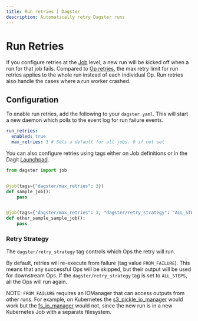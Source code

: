```yaml
---
title: Run retries | Dagster
description: Automatically retry Dagster runs
---
```


# Run Retries

If you configure retries at the [Job](/\_apidocs/jobs#jobs) level, a new run will be kicked off when a run for that job fails. Compared to [Op retries](/concepts/ops-jobs-graphs/op-retries), the max retry limit for run retries applies to the whole run instead of each individual Op. Run retries also handle the cases where a run worker crashed.

## Configuration

To enable run retries, add the following to your `dagster.yaml`. This will start a new daemon which polls to the event log for run failure events.

```yaml file=/deploying/dagster_instance/dagster.yaml startafter=start_run_retries endbefore=end_run_retries
run_retries:
  enabled: true
  max_retries: 3 # Sets a default for all jobs. 0 if not set
```

You can also configure retries using tags either on Job definitions or in the Dagit [Launchpad](/concepts/dagit/dagit#launchpad).

```python file=/deploying/job_retries.py
from dagster import job


@job(tags={"dagster/max_retries": 3})
def sample_job():
    pass


@job(tags={"dagster/max_retries": 3, "dagster/retry_strategy": "ALL_STEPS"})
def other_sample_sample_job():
    pass
```

### Retry Strategy

The `dagster/retry_strategy` tag controls which Ops the retry will run.

By default, retries will re-execute from failure (tag value `FROM_FAILURE`). This means that any successful Ops will be skipped, but their output will be used for downstream Ops. If the `dagster/retry_strategy` tag is set to `ALL_STEPS`, all the Ops will run again.

NOTE: `FROM_FAILURE` requires an IOManager that can access outputs from other runs. For example, on Kubernetes the [s3\_pickle_io_manager](/\_apidocs/libraries/dagster-aws#dagster_aws.s3.s3\_pickle_io_manager) would work but the [fs_io_manager](https://docs.dagster.io/\_apidocs/io-managers#dagster.fs_io_manager) would not, since the new run is in a new Kubernetes Job with a separate filesystem.
